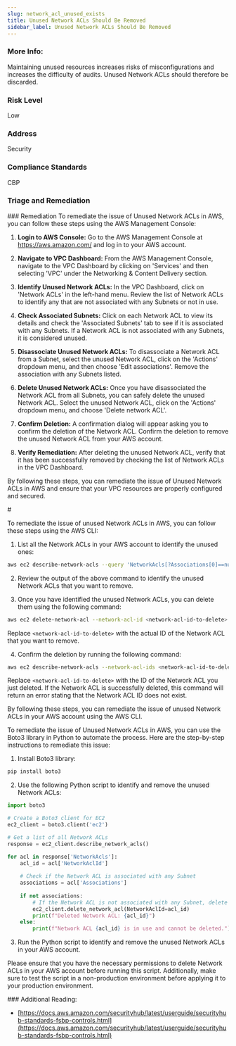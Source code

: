 ```yaml
---
slug: network_acl_unused_exists
title: Unused Network ACLs Should Be Removed
sidebar_label: Unused Network ACLs Should Be Removed
---
```


### More Info:

Maintaining unused resources increases risks of misconfigurations and increases the difficulty of audits. Unused Network ACLs should therefore be discarded.

### Risk Level

Low

### Address

Security

### Compliance Standards

CBP


### Triage and Remediation
<Tabs>
<Tab title='Remediation'>
### Remediation

<AccordionGroup>
<Accordion title='Using Console' defaultOpen='true'>
To remediate the issue of Unused Network ACLs in AWS, you can follow these steps using the AWS Management Console:

1. **Login to AWS Console:** Go to the AWS Management Console at https://aws.amazon.com/ and log in to your AWS account.

2. **Navigate to VPC Dashboard:** From the AWS Management Console, navigate to the VPC Dashboard by clicking on 'Services' and then selecting 'VPC' under the Networking & Content Delivery section.

3. **Identify Unused Network ACLs:** In the VPC Dashboard, click on 'Network ACLs' in the left-hand menu. Review the list of Network ACLs to identify any that are not associated with any Subnets or not in use.

4. **Check Associated Subnets:** Click on each Network ACL to view its details and check the 'Associated Subnets' tab to see if it is associated with any Subnets. If a Network ACL is not associated with any Subnets, it is considered unused.

5. **Disassociate Unused Network ACLs:** To disassociate a Network ACL from a Subnet, select the unused Network ACL, click on the 'Actions' dropdown menu, and then choose 'Edit associations'. Remove the association with any Subnets listed.

6. **Delete Unused Network ACLs:** Once you have disassociated the Network ACL from all Subnets, you can safely delete the unused Network ACL. Select the unused Network ACL, click on the 'Actions' dropdown menu, and choose 'Delete network ACL'.

7. **Confirm Deletion:** A confirmation dialog will appear asking you to confirm the deletion of the Network ACL. Confirm the deletion to remove the unused Network ACL from your AWS account.

8. **Verify Remediation:** After deleting the unused Network ACL, verify that it has been successfully removed by checking the list of Network ACLs in the VPC Dashboard.

By following these steps, you can remediate the issue of Unused Network ACLs in AWS and ensure that your VPC resources are properly configured and secured.
</Accordion>

<Accordion title='Using CLI'>
#

To remediate the issue of unused Network ACLs in AWS, you can follow these steps using the AWS CLI:

1. List all the Network ACLs in your AWS account to identify the unused ones:
```bash
aws ec2 describe-network-acls --query 'NetworkAcls[?Associations[0]==null].NetworkAclId' --output text
```

2. Review the output of the above command to identify the unused Network ACLs that you want to remove.

3. Once you have identified the unused Network ACLs, you can delete them using the following command:
```bash
aws ec2 delete-network-acl --network-acl-id <network-acl-id-to-delete>
```
Replace `<network-acl-id-to-delete>` with the actual ID of the Network ACL that you want to remove.

4. Confirm the deletion by running the following command:
```bash
aws ec2 describe-network-acls --network-acl-ids <network-acl-id-to-delete>
```
Replace `<network-acl-id-to-delete>` with the ID of the Network ACL you just deleted. If the Network ACL is successfully deleted, this command will return an error stating that the Network ACL ID does not exist.

By following these steps, you can remediate the issue of unused Network ACLs in your AWS account using the AWS CLI.
</Accordion>

<Accordion title='Using Python'>
To remediate the issue of Unused Network ACLs in AWS, you can use the Boto3 library in Python to automate the process. Here are the step-by-step instructions to remediate this issue:

1. Install Boto3 library:
```bash
pip install boto3
```

2. Use the following Python script to identify and remove the unused Network ACLs:

```python
import boto3

# Create a Boto3 client for EC2
ec2_client = boto3.client('ec2')

# Get a list of all Network ACLs
response = ec2_client.describe_network_acls()

for acl in response['NetworkAcls']:
    acl_id = acl['NetworkAclId']
    
    # Check if the Network ACL is associated with any Subnet
    associations = acl['Associations']
    
    if not associations:
        # If the Network ACL is not associated with any Subnet, delete it
        ec2_client.delete_network_acl(NetworkAclId=acl_id)
        print(f"Deleted Network ACL: {acl_id}")
    else:
        print(f"Network ACL {acl_id} is in use and cannot be deleted.")
```

3. Run the Python script to identify and remove the unused Network ACLs in your AWS account.

Please ensure that you have the necessary permissions to delete Network ACLs in your AWS account before running this script. Additionally, make sure to test the script in a non-production environment before applying it to your production environment.
</Accordion>

</AccordionGroup>
</Tab>
</Tabs>
### Additional Reading:

- [https://docs.aws.amazon.com/securityhub/latest/userguide/securityhub-standards-fsbp-controls.html](https://docs.aws.amazon.com/securityhub/latest/userguide/securityhub-standards-fsbp-controls.html) 

